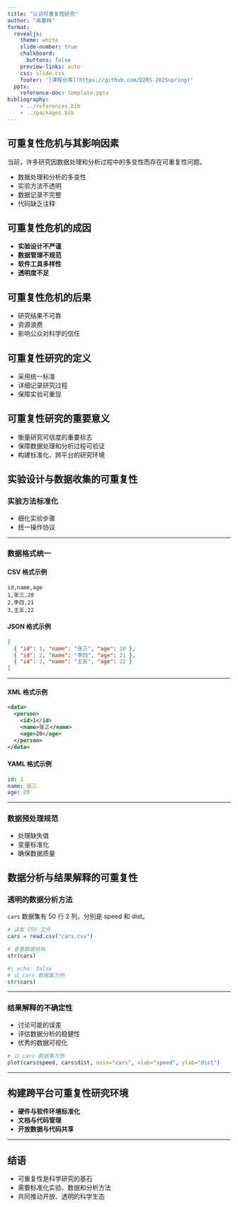 ```yaml
---
title: "认识可重复性研究"
author: "高春辉"
format:
  revealjs: 
    theme: white
    slide-number: true
    chalkboard: 
      buttons: false
    preview-links: auto
    css: slide.css
    footer: '[课程仓库](https://github.com/D2RS-2025spring)'
  pptx:
    reference-doc: template.pptx
bibliography: 
    - ../references.bib
    - ../packages.bib
---
```



## 可重复性危机与其影响因素

当前，许多研究因数据处理和分析过程中的多变性而存在可重复性问题。

- 数据处理和分析的多变性
- 实验方法不透明
- 数据记录不完整
- 代码缺乏注释

## 可重复性危机的成因

- **实验设计不严谨**
- **数据管理不规范**
- **软件工具多样性**
- **透明度不足**

## 可重复性危机的后果

- 研究结果不可靠
- 资源浪费
- 影响公众对科学的信任

## 可重复性研究的定义

- 采用统一标准
- 详细记录研究过程
- 保障实验可重现

## 可重复性研究的重要意义

- 衡量研究可信度的重要标志
- 保障数据处理和分析过程可验证
- 构建标准化、跨平台的研究环境

## 实验设计与数据收集的可重复性

### 实验方法标准化

- 细化实验步骤
- 统一操作协议

---

### 数据格式统一

#### CSV 格式示例

```csv
id,name,age
1,张三,20
2,李四,21
3,王五,22
```

#### JSON 格式示例

```json
[
  { "id": 1, "name": "张三", "age": 20 },
  { "id": 2, "name": "李四", "age": 21 },
  { "id": 3, "name": "王五", "age": 22 }
]
```

---

#### XML 格式示例

```xml
<data>
  <person>
    <id>1</id>
    <name>张三</name>
    <age>20</age>
  </person>
</data>
```

#### YAML 格式示例

```yaml
id: 1
name: 张三
age: 20
```

---

### 数据预处理规范

- 处理缺失值
- 变量标准化
- 确保数据质量

## 数据分析与结果解释的可重复性

### 透明的数据分析方法

`cars` 数据集有 50 行 2 列，分别是 speed 和 dist。

```r
# 读取 CSV 文件
cars = read.csv("cars.csv")

# 查看数据结构
str(cars)
```


```r
#| echo: false
# 以 cars 数据集为例
str(cars)
```

---

### 结果解释的不确定性

- 讨论可能的误差
- 评估数据分析的稳健性
- 优秀的数据可视化

```r
# 以 cars 数据集为例
plot(cars$speed, cars$dist, main="cars", xlab="speed", ylab="dist")
```

---

## 构建跨平台可重复性研究环境

- **硬件与软件环境标准化**
- **文档与代码管理**
- **开放数据与代码共享**

---

## 结语

- 可重复性是科学研究的基石
- 需要标准化实验、数据和分析方法
- 共同推动开放、透明的科学生态
